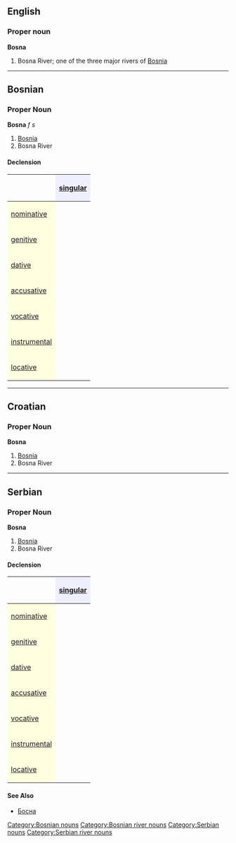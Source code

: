 ==English==
===Proper noun===
'''Bosna'''
#Bosna River; one of the three major rivers of [[Bosnia]]
----
==Bosnian==
===Proper Noun===
'''Bosna''' ''f s''
#[[Bosnia]]
#Bosna River
====Declension====
{| border="1" cellpadding="4" cellspacing="0"
!
! style="background-color: #EFEFFF" align="center"|[[singular]]
|-
! style="background-color: #FFFFE0" align="left"|[[nominative case|nominative]]
| align="center"|{{Unicode|Bosna}}
|-
! style="background-color: #FFFFE0" align="left"|[[genitive case|genitive]]
| align="center"|{{Unicode|Bosne}}
|-
! style="background-color: #FFFFE0" align="left"|[[dative case|dative]]
| align="center"|{{Unicode|Bosni}}
|-
! style="background-color: #FFFFE0" align="left"|[[accusative case|accusative]]
| align="center"|{{Unicode|Bosnu}}
|-
! style="background-color: #FFFFE0" align="left"|[[vocative case|vocative]]
| align="center"|{{Unicode|Bosno}}
|-
! style="background-color: #FFFFE0" align="left"|[[instrumental case|instrumental]]
| align="center"|{{Unicode|Bosnom}}
|-
! style="background-color: #FFFFE0" align="left"|[[locative case|locative]]
| align="center"|{{Unicode|Bosni}}
|}
[[Category:Bosnian nouns]]
[[Category:Bosnian river nouns]]
----
==Croatian==
===Proper Noun===
'''Bosna'''
#[[Bosnia]]
#Bosna River
----
==Serbian==
===Proper Noun===
'''Bosna'''
#[[Bosnia]]
#Bosna River
====Declension====
{| border="1" cellpadding="4" cellspacing="0"
!
! style="background-color: #EFEFFF" align="center"|[[singular]]
|-
! style="background-color: #FFFFE0" align="left"|[[nominative case|nominative]]
| align="center"|{{Unicode|Bosna}}
|-
! style="background-color: #FFFFE0" align="left"|[[genitive case|genitive]]
| align="center"|{{Unicode|Bosne}}
|-
! style="background-color: #FFFFE0" align="left"|[[dative case|dative]]
| align="center"|{{Unicode|Bosni}}
|-
! style="background-color: #FFFFE0" align="left"|[[accusative case|accusative]]
| align="center"|{{Unicode|Bosnu}}
|-
! style="background-color: #FFFFE0" align="left"|[[vocative case|vocative]]
| align="center"|{{Unicode|Bosno}}
|-
! style="background-color: #FFFFE0" align="left"|[[instrumental case|instrumental]]
| align="center"|{{Unicode|Bosnom}}
|-
! style="background-color: #FFFFE0" align="left"|[[locative case|locative]]
| align="center"|{{Unicode|Bosni}}
|}
====See Also====
*[[Босна]]
[[Category:Serbian nouns]]
[[Category:Serbian river nouns]]